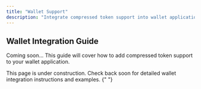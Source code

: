 ```yaml
---
title: "Wallet Support"
description: "Integrate compressed token support into wallet applications"
---
```


## Wallet Integration Guide

Coming soon... This guide will cover how to add compressed token support to your wallet application.

<Info>
  This page is under construction. Check back soon for detailed wallet
  integration instructions and examples.
</Info>{" "}
